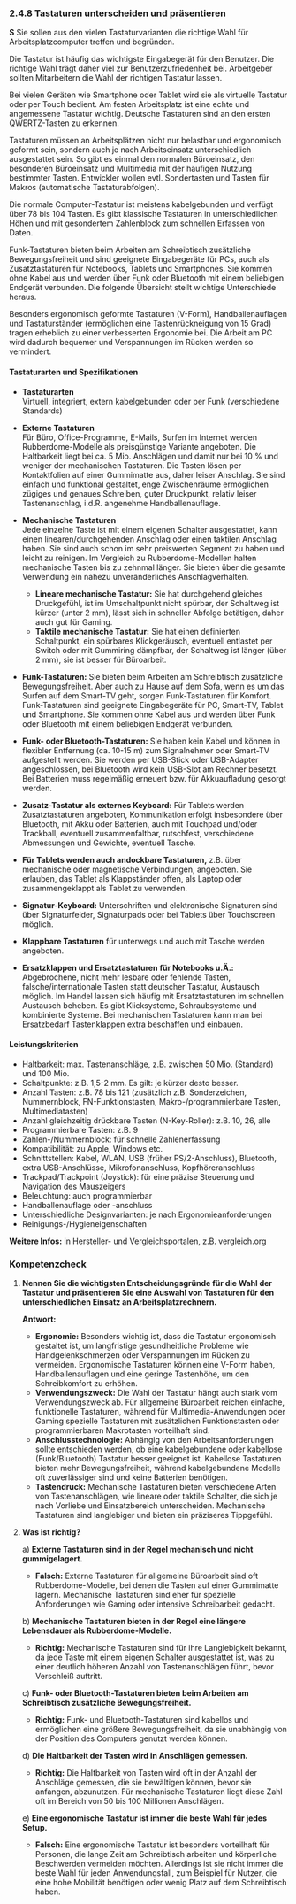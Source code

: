 ### 2.4.8 Tastaturen unterscheiden und präsentieren

**S** Sie sollen aus den vielen Tastaturvarianten die richtige Wahl für Arbeitsplatzcomputer treffen und begründen.

Die Tastatur ist häufig das wichtigste Eingabegerät für den Benutzer. Die richtige Wahl trägt daher viel zur Benutzerzufriedenheit bei. Arbeitgeber sollten Mitarbeitern die Wahl der richtigen Tastatur lassen.

Bei vielen Geräten wie Smartphone oder Tablet wird sie als virtuelle Tastatur oder per Touch bedient. Am festen Arbeitsplatz ist eine echte und angemessene Tastatur wichtig. Deutsche Tastaturen sind an den ersten QWERTZ-Tasten zu erkennen.

Tastaturen müssen an Arbeitsplätzen nicht nur belastbar und ergonomisch geformt sein, sondern auch je nach Arbeitseinsatz unterschiedlich ausgestattet sein. So gibt es einmal den normalen Büroeinsatz, den besonderen Büroeinsatz und Multimedia mit der häufigen Nutzung bestimmter Tasten. Entwickler wollen evtl. Sondertasten und Tasten für Makros (automatische Tastaturabfolgen).

Die normale Computer-Tastatur ist meistens kabelgebunden und verfügt über 78 bis 104 Tasten. Es gibt klassische Tastaturen in unterschiedlichen Höhen und mit gesondertem Zahlenblock zum schnellen Erfassen von Daten.

Funk-Tastaturen bieten beim Arbeiten am Schreibtisch zusätzliche Bewegungsfreiheit und sind geeignete Eingabegeräte für PCs, auch als Zusatztastaturen für Notebooks, Tablets und Smartphones. Sie kommen ohne Kabel aus und werden über Funk oder Bluetooth mit einem beliebigen Endgerät verbunden. Die folgende Übersicht stellt wichtige Unterschiede heraus.

Besonders ergonomisch geformte Tastaturen (V-Form), Handballenauflagen und Tastaturständer (ermöglichen eine Tastenrückneigung von 15 Grad) tragen erheblich zu einer verbesserten Ergonomie bei. Die Arbeit am PC wird dadurch bequemer und Verspannungen im Rücken werden so vermindert.

#### Tastaturarten und Spezifikationen

- **Tastaturarten**  
  Virtuell, integriert, extern kabelgebunden oder per Funk (verschiedene Standards)

- **Externe Tastaturen**  
  Für Büro, Office-Programme, E-Mails, Surfen im Internet werden Rubberdome-Modelle als preisgünstige Variante angeboten. Die Haltbarkeit liegt bei ca. 5 Mio. Anschlägen und damit nur bei 10 % und weniger der mechanischen Tastaturen. Die Tasten lösen per Kontaktfolien auf einer Gummimatte aus, daher leiser Anschlag. Sie sind einfach und funktional gestaltet, enge Zwischenräume ermöglichen zügiges und genaues Schreiben, guter Druckpunkt, relativ leiser Tastenanschlag, i.d.R. angenehme Handballenauflage.

- **Mechanische Tastaturen**  
  Jede einzelne Taste ist mit einem eigenen Schalter ausgestattet, kann einen linearen/durchgehenden Anschlag oder einen taktilen Anschlag haben. Sie sind auch schon im sehr preiswerten Segment zu haben und leicht zu reinigen. Im Vergleich zu Rubberdome-Modellen halten mechanische Tasten bis zu zehnmal länger. Sie bieten über die gesamte Verwendung ein nahezu unveränderliches Anschlagverhalten.

  - **Lineare mechanische Tastatur:** Sie hat durchgehend gleiches Druckgefühl, ist im Umschaltpunkt nicht spürbar, der Schaltweg ist kürzer (unter 2 mm), lässt sich in schneller Abfolge betätigen, daher auch gut für Gaming.
  - **Taktile mechanische Tastatur:** Sie hat einen definierten Schaltpunkt, ein spürbares Klickgeräusch, eventuell entlastet per Switch oder mit Gummiring dämpfbar, der Schaltweg ist länger (über 2 mm), sie ist besser für Büroarbeit.

- **Funk-Tastaturen:** Sie bieten beim Arbeiten am Schreibtisch zusätzliche Bewegungsfreiheit. Aber auch zu Hause auf dem Sofa, wenn es um das Surfen auf dem Smart-TV geht, sorgen Funk-Tastaturen für Komfort. Funk-Tastaturen sind geeignete Eingabegeräte für PC, Smart-TV, Tablet und Smartphone. Sie kommen ohne Kabel aus und werden über Funk oder Bluetooth mit einem beliebigen Endgerät verbunden.

- **Funk- oder Bluetooth-Tastaturen:** Sie haben kein Kabel und können in flexibler Entfernung (ca. 10-15 m) zum Signalnehmer oder Smart-TV aufgestellt werden. Sie werden per USB-Stick oder USB-Adapter angeschlossen, bei Bluetooth wird kein USB-Slot am Rechner besetzt. Bei Batterien muss regelmäßig erneuert bzw. für Akkuaufladung gesorgt werden.

- **Zusatz-Tastatur als externes Keyboard:** Für Tablets werden Zusatztastaturen angeboten, Kommunikation erfolgt insbesondere über Bluetooth, mit Akku oder Batterien, auch mit Touchpad und/oder Trackball, eventuell zusammenfaltbar, rutschfest, verschiedene Abmessungen und Gewichte, eventuell Tasche.

- **Für Tablets werden auch andockbare Tastaturen,** z.B. über mechanische oder magnetische Verbindungen, angeboten. Sie erlauben, das Tablet als Klappständer offen, als Laptop oder zusammengeklappt als Tablet zu verwenden.

- **Signatur-Keyboard:** Unterschriften und elektronische Signaturen sind über Signaturfelder, Signaturpads oder bei Tablets über Touchscreen möglich.

- **Klappbare Tastaturen** für unterwegs und auch mit Tasche werden angeboten.

- **Ersatzklappen und Ersatztastaturen für Notebooks u.Ä.:** Abgebrochene, nicht mehr lesbare oder fehlende Tasten, falsche/internationale Tasten statt deutscher Tastatur, Austausch möglich. Im Handel lassen sich häufig mit Ersatztastaturen im schnellen Austausch beheben. Es gibt Klicksysteme, Schraubsysteme und kombinierte Systeme. Bei mechanischen Tastaturen kann man bei Ersatzbedarf Tastenklappen extra beschaffen und einbauen.

#### Leistungskriterien

- Haltbarkeit: max. Tastenanschläge, z.B. zwischen 50 Mio. (Standard) und 100 Mio.
- Schaltpunkte: z.B. 1,5-2 mm. Es gilt: je kürzer desto besser.
- Anzahl Tasten: z.B. 78 bis 121 (zusätzlich z.B. Sonderzeichen, Nummernblock, FN-Funktionstasten, Makro-/programmierbare Tasten, Multimediatasten)
- Anzahl gleichzeitig drückbare Tasten (N-Key-Roller): z.B. 10, 26, alle
- Programmierbare Tasten: z.B. 9
- Zahlen-/Nummernblock: für schnelle Zahlenerfassung
- Kompatibilität: zu Apple, Windows etc.
- Schnittstellen: Kabel, WLAN, USB (früher PS/2-Anschluss), Bluetooth, extra USB-Anschlüsse, Mikrofonanschluss, Kopfhöreranschluss
- Trackpad/Trackpoint (Joystick): für eine präzise Steuerung und Navigation des Mauszeigers
- Beleuchtung: auch programmierbar
- Handballenauflage oder -anschluss
- Unterschiedliche Designvarianten: je nach Ergonomieanforderungen
- Reinigungs-/Hygieneigenschaften

**Weitere Infos:** in Hersteller- und Vergleichsportalen, z.B. vergleich.org

### Kompetenzcheck

1. **Nennen Sie die wichtigsten Entscheidungsgründe für die Wahl der Tastatur und präsentieren Sie eine Auswahl von Tastaturen für den unterschiedlichen Einsatz an Arbeitsplatzrechnern.**

   **Antwort:**

   - **Ergonomie:** Besonders wichtig ist, dass die Tastatur ergonomisch gestaltet ist, um langfristige gesundheitliche Probleme wie Handgelenkschmerzen oder Verspannungen im Rücken zu vermeiden. Ergonomische Tastaturen können eine V-Form haben, Handballenauflagen und eine geringe Tastenhöhe, um den Schreibkomfort zu erhöhen.
   - **Verwendungszweck:** Die Wahl der Tastatur hängt auch stark vom Verwendungszweck ab. Für allgemeine Büroarbeit reichen einfache, funktionelle Tastaturen, während für Multimedia-Anwendungen oder Gaming spezielle Tastaturen mit zusätzlichen Funktionstasten oder programmierbaren Makrotasten vorteilhaft sind.
   - **Anschlusstechnologie:** Abhängig von den Arbeitsanforderungen sollte entschieden werden, ob eine kabelgebundene oder kabellose (Funk/Bluetooth) Tastatur besser geeignet ist. Kabellose Tastaturen bieten mehr Bewegungsfreiheit, während kabelgebundene Modelle oft zuverlässiger sind und keine Batterien benötigen.
   - **Tastendruck:** Mechanische Tastaturen bieten verschiedene Arten von Tastenanschlägen, wie lineare oder taktile Schalter, die sich je nach Vorliebe und Einsatzbereich unterscheiden. Mechanische Tastaturen sind langlebiger und bieten ein präziseres Tippgefühl.

2. **Was ist richtig?**

   a) **Externe Tastaturen sind in der Regel mechanisch und nicht gummigelagert.**

   - **Falsch:** Externe Tastaturen für allgemeine Büroarbeit sind oft Rubberdome-Modelle, bei denen die Tasten auf einer Gummimatte lagern. Mechanische Tastaturen sind eher für spezielle Anforderungen wie Gaming oder intensive Schreibarbeit gedacht.

   b) **Mechanische Tastaturen bieten in der Regel eine längere Lebensdauer als Rubberdome-Modelle.**

   - **Richtig:** Mechanische Tastaturen sind für ihre Langlebigkeit bekannt, da jede Taste mit einem eigenen Schalter ausgestattet ist, was zu einer deutlich höheren Anzahl von Tastenanschlägen führt, bevor Verschleiß auftritt.

   c) **Funk- oder Bluetooth-Tastaturen bieten beim Arbeiten am Schreibtisch zusätzliche Bewegungsfreiheit.**

   - **Richtig:** Funk- und Bluetooth-Tastaturen sind kabellos und ermöglichen eine größere Bewegungsfreiheit, da sie unabhängig von der Position des Computers genutzt werden können.

   d) **Die Haltbarkeit der Tasten wird in Anschlägen gemessen.**

   - **Richtig:** Die Haltbarkeit von Tasten wird oft in der Anzahl der Anschläge gemessen, die sie bewältigen können, bevor sie anfangen, abzunutzen. Für mechanische Tastaturen liegt diese Zahl oft im Bereich von 50 bis 100 Millionen Anschlägen.

   e) **Eine ergonomische Tastatur ist immer die beste Wahl für jedes Setup.**

   - **Falsch:** Eine ergonomische Tastatur ist besonders vorteilhaft für Personen, die lange Zeit am Schreibtisch arbeiten und körperliche Beschwerden vermeiden möchten. Allerdings ist sie nicht immer die beste Wahl für jeden Anwendungsfall, zum Beispiel für Nutzer, die eine hohe Mobilität benötigen oder wenig Platz auf dem Schreibtisch haben.
